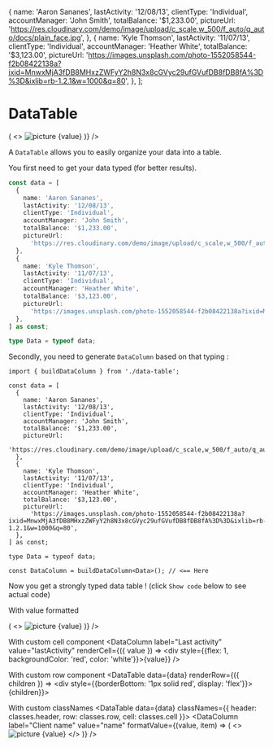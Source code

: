 

  {
    name: 'Aaron Sananes',
    lastActivity: '12/08/13',
    clientType: 'Individual',
    accountManager: 'John Smith',
    totalBalance: '$1,233.00',
    pictureUrl:
      'https://res.cloudinary.com/demo/image/upload/c_scale,w_500/f_auto/q_auto/docs/plain_face.jpg',
  },
  {
    name: 'Kyle Thomson',
    lastActivity: '11/07/13',
    clientType: 'Individual',
    accountManager: 'Heather White',
    totalBalance: '$3,123.00',
    pictureUrl:
      'https://images.unsplash.com/photo-1552058544-f2b08422138a?ixid=MnwxMjA3fDB8MHxzZWFyY2h8N3x8cGVyc29ufGVufDB8fDB8fA%3D%3D&ixlib=rb-1.2.1&w=1000&q=80',
  },
];


<Meta title="DataTable" component={DataTable} />

# DataTable

<Canvas>
  <DataTable data={data} classNames={{ header: classes.header, row: classes.row, cell: classes.cell }}>
    <DataColumn
      label="Client name"
      value="name"
      formatValue={(value, item) => (
        <>
          <img src={item.pictureUrl} alt="picture" />
          <span>{value}</span>
        </>
      )}
    />
    <DataColumn label="Last activity" value="lastActivity" />
    <DataColumn label="Client type" value="clientType" />
    <DataColumn label="Account manager" value="accountManager" />
    <DataColumn label="Total balance" value="totalBalance" className={classes.balance} />
  </DataTable>
</Canvas>

<ArgsTable of={DataTable} />

A `DataTable` allows you to easily organize your data into a table.

You first need to get your data typed (for better results).

```ts
const data = [
  {
    name: 'Aaron Sananes',
    lastActivity: '12/08/13',
    clientType: 'Individual',
    accountManager: 'John Smith',
    totalBalance: '$1,233.00',
    pictureUrl:
      'https://res.cloudinary.com/demo/image/upload/c_scale,w_500/f_auto/q_auto/docs/plain_face.jpg',
  },
  {
    name: 'Kyle Thomson',
    lastActivity: '11/07/13',
    clientType: 'Individual',
    accountManager: 'Heather White',
    totalBalance: '$3,123.00',
    pictureUrl:
      'https://images.unsplash.com/photo-1552058544-f2b08422138a?ixid=MnwxMjA3fDB8MHxzZWFyY2h8N3x8cGVyc29ufGVufDB8fDB8fA%3D%3D&ixlib=rb-1.2.1&w=1000&q=80',
  },
] as const;

type Data = typeof data;
```

Secondly, you need to generate `DataColumn` based on that typing :

```tsx
import { buildDataColumn } from './data-table';

const data = [
  {
    name: 'Aaron Sananes',
    lastActivity: '12/08/13',
    clientType: 'Individual',
    accountManager: 'John Smith',
    totalBalance: '$1,233.00',
    pictureUrl:
      'https://res.cloudinary.com/demo/image/upload/c_scale,w_500/f_auto/q_auto/docs/plain_face.jpg',
  },
  {
    name: 'Kyle Thomson',
    lastActivity: '11/07/13',
    clientType: 'Individual',
    accountManager: 'Heather White',
    totalBalance: '$3,123.00',
    pictureUrl:
      'https://images.unsplash.com/photo-1552058544-f2b08422138a?ixid=MnwxMjA3fDB8MHxzZWFyY2h8N3x8cGVyc29ufGVufDB8fDB8fA%3D%3D&ixlib=rb-1.2.1&w=1000&q=80',
  },
] as const;

type Data = typeof data;

const DataColumn = buildDataColumn<Data>(); // <== Here
```

Now you get a strongly typed data table ! (click `Show code` below to see actual code)

<Canvas>
  <Story name="Default">
    <DataTable data={data}>
      <DataColumn label="Client name" value="name" />
      <DataColumn label="Last activity" value="lastActivity" />
      <DataColumn label="Client type" value="clientType" />
      <DataColumn label="Account manager" value="accountManager" />
      <DataColumn label="Total balance" value="totalBalance" />
    </DataTable>
  </Story>
</Canvas>

With value formatted

<Canvas>
  <Story name="With value formatted">
    <DataTable data={data}>
      <DataColumn
        label="Client name"
        value="name"
        formatValue={(value, item) => (
          <>
            <img alt="picture" src={item.pictureUrl} width={32} height={32} />
            <span>{value}</span>
          </>
        )}
      />
      <DataColumn label="Last activity" value="lastActivity" />
      <DataColumn label="Client type" value="clientType" />
      <DataColumn label="Account manager" value="accountManager" />
      <DataColumn label="Total balance" value="totalBalance" />
    </DataTable>
  </Story>
</Canvas>

With custom cell component
<Canvas>
  <Story name="With custom cell">
    <DataTable data={data}>
      <DataColumn label="Client name" value="name" />
      <DataColumn label="Last activity" value="lastActivity" renderCell={({ value }) => <div style={{flex: 1, backgroundColor: 'red', color: 'white'}}>{value}</div>} />
      <DataColumn label="Client type" value="clientType" />
      <DataColumn label="Account manager" value="accountManager" />
      <DataColumn label="Total balance" value="totalBalance" />
    </DataTable>
  </Story>
</Canvas>

With custom row component
<Canvas>
  <Story name="With custom row">
    <DataTable data={data} renderRow={({ children }) => <div style={{borderBottom: '1px solid red', display: 'flex'}}>{children}</div>}>
      <DataColumn label="Client name" value="name" />
      <DataColumn label="Last activity" value="lastActivity" />
      <DataColumn label="Client type" value="clientType" />
      <DataColumn label="Account manager" value="accountManager" />
      <DataColumn label="Total balance" value="totalBalance" />
    </DataTable>
  </Story>
</Canvas>

With custom classNames
<Canvas>
  <Story name="With custom classnames">
    <DataTable data={data} classNames={{ header: classes.header, row: classes.row, cell: classes.cell }}>
      <DataColumn
        label="Client name"
        value="name"
        formatValue={(value, item) => (
          <>
            <img alt="picture" src={item.pictureUrl} />
            <span>{value}</span>
          </>
        )}
      />
      <DataColumn label="Last activity" value="lastActivity" />
      <DataColumn label="Client type" value="clientType" />
      <DataColumn label="Account manager" value="accountManager" />
      <DataColumn label="Total balance" value="totalBalance" className={classes.balance} />
    </DataTable>
  </Story>
</Canvas>
